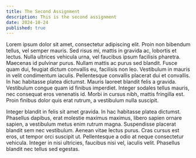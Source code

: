 ```yaml
---
title: The Second Assignment
description: This is the second assignment
date: 2024-10-24
published: true
---
```


Lorem ipsum dolor sit amet, consectetur adipiscing elit. Proin non bibendum tellus, vel semper mauris. Sed risus mi, mattis in gravida ac, lobortis et lectus. Nulla ultrices vehicula urna, vel faucibus ipsum facilisis pharetra. Maecenas id pulvinar purus. Nullam mattis ac purus sed blandit. Fusce quam dui, feugiat dictum convallis eu, facilisis non leo. Vestibulum in mauris in velit condimentum iaculis. Pellentesque convallis placerat dui et convallis. In hac habitasse platea dictumst. Mauris laoreet blandit felis a gravida. Vestibulum congue quam id finibus imperdiet. Integer sodales tellus mauris, nec consequat eros venenatis id. Morbi in cursus nibh, mattis fringilla est. Proin finibus dolor quis erat rutrum, a vestibulum nulla suscipit.

Integer blandit in felis sit amet gravida. In hac habitasse platea dictumst. Phasellus dapibus, erat molestie maximus maximus, libero sapien ornare sapien, a vestibulum metus enim rutrum magna. Suspendisse placerat blandit sem nec vestibulum. Aenean vitae lectus purus. Cras cursus est eros, ut tempor orci suscipit ut. Pellentesque a odio at neque consectetur vehicula. Integer in nisi ultricies, faucibus nisi vel, iaculis velit. Phasellus blandit nec tellus sed egestas.
